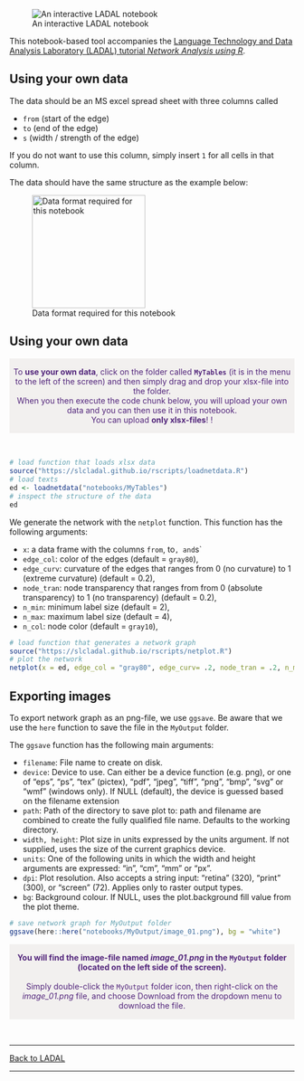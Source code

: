 
![An interactive LADAL notebook](https://slcladal.github.io/images/uq1.jpg)


This notebook-based tool accompanies the [Language Technology and Data Analysis Laboratory (LADAL) tutorial *Network Analysis using R*](https://ladal.edu.au/net.html). 

## Using your own data

The data should be an MS excel spread sheet with three columns called 

  + `from` (start of the edge)   
  + `to`  (end of the edge)   
  + `s` (width / strength of the edge)  

If you do not want to use this column, simply insert `1` for all cells in that column.

The data should have the same structure as the example below:

![Data format required for this notebook](https://slcladal.github.io/images/netdata.png){width=200px height=200px}


## Using your own data

<div class="warning" style='padding:0.1em; background-color: rgba(215,209,204,.3); color:#51247a'>
<span>
<p style='margin-top:1em; text-align:center'>
To <b>use your own data</b>, click on the folder called <b>`MyTables`</b> (it is in the menu to the left of the screen) and then simply drag and drop your xlsx-file into the folder. <br>When you then execute the code chunk below, you will upload your own data and you can then use it in this notebook.<br>You can upload <b>only xlsx-files</b>! ! 
<br>
</p>
<p style='margin-left:1em;'>
</p></span>
</div>

<br>


```r
# load function that loads xlsx data
source("https://slcladal.github.io/rscripts/loadnetdata.R")
# load texts
ed <- loadnetdata("notebooks/MyTables")
# inspect the structure of the data
ed
```

We generate the network with the `netplot` function. This function has the following arguments: 


+ `x`: a data frame with the columns `from`, to`, and `s`  
+ `edge_col`: color of the edges (default = `gray80`),  
+ `edge_curv`: curvature of the edges that ranges from 0 (no curvature) to 1 (extreme curvature) (default = 0.2),  
+ `node_tran`: node transparency that ranges from from 0 (absolute transparency) to 1 (no transparency) (default = 0.2),  
+ `n_min`: minimum label size (default = 2),   
+ `n_max`: maximum label size (default = 4),  
+ `n_col`: node color (default = `gray10`),

```r
# load function that generates a network graph
source("https://slcladal.github.io/rscripts/netplot.R")
# plot the network
netplot(x = ed, edge_col = "gray80", edge_curv= .2, node_tran = .2, n_min = 2, n_max = 4, n_col = "gray10")
```


## Exporting images

To export network graph as an png-file, we use `ggsave`. Be aware that we use the `here` function to save the file in the `MyOutput` folder.

The `ggsave` function has the following main arguments:

+ `filename`: File name to create on disk.    
+ `device`: Device to use. Can either be a device function (e.g. png), or one of "eps", "ps", "tex" (pictex), "pdf", "jpeg", "tiff", "png", "bmp", "svg" or "wmf" (windows only). If NULL (default), the device is guessed based on the filename extension  
+ `path`: Path of the directory to save plot to: path and filename are combined to create the fully qualified file name. Defaults to the working directory.  
+ `width, height`: Plot size in units expressed by the units argument. If not supplied, uses the size of the current graphics device.  
+ `units`: One of the following units in which the width and height arguments are expressed: "in", "cm", "mm" or "px".  
+ `dpi`: Plot resolution. Also accepts a string input: "retina" (320), "print" (300), or "screen" (72). Applies only to raster output types.  
+ `bg`: Background colour. If NULL, uses the plot.background fill value from the plot theme.  


```r
# save network graph for MyOutput folder
ggsave(here::here("notebooks/MyOutput/image_01.png"), bg = "white")
```

<div class="warning" style='padding:0.1em; background-color: rgba(215,209,204,.3); color:#51247a'>
<span>
<p style='margin-top:1em; text-align:center'>
<b>You will find the image-file named *image_01.png* in the `MyOutput` folder (located on the left side of the screen).</b> <br><br>Simply double-click the `MyOutput` folder icon, then right-click on the *image_01.png* file, and choose Download from the dropdown menu to download the file. <br>
</p>
<p style='margin-left:1em;'>
</p></span>
</div>

<br>


***

[Back to LADAL](https://ladal.edu.au/net.html)

***



